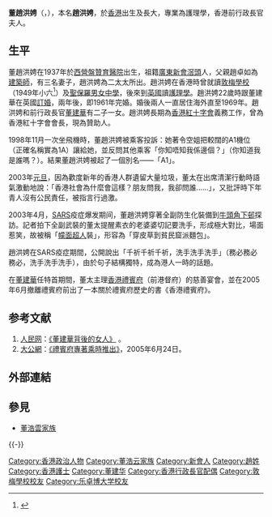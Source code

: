 {{NPOV|time=2005-07-20T04:09:36Z}}
{{Infobox officeholder
|name = 董趙洪娉<br>Betty Tung Chiu Hung-ping
|office = {{HKSAR}}[[香港總督及香港特首配偶列表|行政長官配偶]]
|term_start = 1997年7月1日
|term_end = 2005年3月12日
|chief-executive=[[董建華|董建華]]
|predecessor = ''首任''
|successor = [[曾鮑笑薇|曾鮑笑薇]]
|birth_date = {{Birth date and age|1936|5|6}}
|birth_place = {{HKG-1910}}[[西營盤|西營盤]][[贊育醫院|贊育醫院]]
|spouse = {{marriage|[[董建華|董建華]]|1961}}
|children = [[董立均|董立均]]<br />[[董立新|董立新]]<br />[[董立筠|董立筠]]
}}

'''董趙洪娉'''{{JP}}（{{lang-en|Betty Tung Chiu Hung-ping}}，{{bd|1936年|5月6日|catIdx=趙}}），本名'''趙洪娉'''，於[[香港|香港]]出生及長大，專業為護理學，香港前行政長官夫人。

==生平==
董趙洪娉在1937年於[[西營盤|西營盤]][[贊育醫院|贊育醫院]]出生，祖籍[[廣東|廣東]][[新會|新會]][[滘頭|滘頭]]人，父親趙卓如為[[建築師|建築師]]，有三名妻子，趙洪娉為二太太所出。趙洪娉在香港時曾就讀[[敦梅學校|敦梅學校]]（1949年小六<ref>{{cite news |title=敦梅學校 畢業典禮 |url=https://mmis.hkpl.gov.hk/coverpage/-/coverpage/view?_coverpage_WAR_mmisportalportlet_hsf=%E7%95%A2%E6%A5%AD%E5%85%B8%E7%A6%AE&_coverpage_WAR_mmisportalportlet_actual_q=%28%20verbatim_dc.collection%3A%28%22Old%5C%20HK%5C%20Newspapers%22%29%20%29%20AND+%28%20%28%20allTermsMandatory%3A%28true%29%20OR+all_dc.title%3A%28%E7%95%A2%E6%A5%AD%E5%85%B8%E7%A6%AE%29%20OR+all_dc.creator%3A%28%E7%95%A2%E6%A5%AD%E5%85%B8%E7%A6%AE%29%20OR+all_dc.contributor%3A%28%E7%95%A2%E6%A5%AD%E5%85%B8%E7%A6%AE%29%20OR+all_dc.subject%3A%28%E7%95%A2%E6%A5%AD%E5%85%B8%E7%A6%AE%29%20OR+fulltext%3A%28%E7%95%A2%E6%A5%AD%E5%85%B8%E7%A6%AE%29%20OR+all_dc.description%3A%28%E7%95%A2%E6%A5%AD%E5%85%B8%E7%A6%AE%29%20%29%20%29&_coverpage_WAR_mmisportalportlet_sort_field=dc.publicationdate_bsort&p_r_p_-1078056564_c=QF757YsWv58JCjtBMMIqonYIggCLevKO&_coverpage_WAR_mmisportalportlet_o=16&_coverpage_WAR_mmisportalportlet_sort_order=desc&_coverpage_WAR_mmisportalportlet_filter=dc.publicationdate_dt%3A%5B1940-01-01T00%3A00%3A00Z+TO+1949-12-31T15%3A59%3A59Z%5D |page=8 |language= |publisher=華僑日報 | date=1949-07-11 |accessdate=2022-04-21 |quote= }}</ref>）及[[聖保羅男女中學|聖保羅男女中學]]，後來到[[英國|英國]]讀[[護理學|護理學]]。趙洪娉22歲時跟董建華在英國[[訂婚|訂婚]]，兩年後，即1961年完婚。婚後兩人一直居住海外直至1969年。趙洪娉和前行政長官[[董建華|董建華]]有二子一女。趙洪娉長期為[[香港紅十字會|香港紅十字會]]義務工作，曾為香港紅十字會會長，現為贊助人。

1998年11月一次坐飛機時，董趙洪娉被乘客投訴：她著令空姐把較闊的A1機位（正確名稱實為1A）讓給她，並反問其他乘客「你知唔知我係邊個？」（你知道我是誰嗎？）。結果董趙洪娉被起了一個別名——「A1」。

2003年[[元旦|元旦]]，因為歡度新年的香港人群遺留大量垃圾，董太在出席清潔行動時語氣激動地說：「香港社會為什麼會這樣？朋友問我，我卻問誰……」，又批評時下年青人沒有公民責任，被指言行過激。

2003年4月，[[SARS事件|SARS]]疫症爆发期间，董趙洪娉穿著全副防生化裝備到[[牛頭角下邨|牛頭角下邨]]探訪。記者拍下全副武裝的董太提醒素衣的老婆婆切記要洗手，形成極大對比，場面惹笑，故被稱「[[假面騎士系列|幪面超人]]裝」，形容為「穿皮草到貧民窟派麵包」。

趙洪娉在SARS疫症期間，公開說出「千祈千祈千祈，洗手洗手洗手」（務必務必務必，洗手洗手洗手），由於句子結構獨特，成為港人一時的話題。

在[[董建華|董建華]]任特首期間，董太主理[[香港禮賓府|香港禮賓府]]（前港督府）的慈善宴會，並在2005年6月撤離禮賓府前出了一本關於禮賓府歷史的書《香港禮賓府》。

== 参考文献 ==
{{Reflist|2}}
#[[人民网|人民网]]：[http://www.people.com.cn/GB/shizheng/18/21/20011115/606023.html 《董建華背後的女人》] {{Wayback|url=http://www.people.com.cn/GB/shizheng/18/21/20011115/606023.html |date=20181013172459 }}。
#[[大公报|大公網]]：[https://web.archive.org/web/20070930061540/http://www.takungpao.com/news/2005-6-24/GW-418842.htm 《禮賓府專著乘時推出》]，2005年6月24日。

== 外部連結 ==
{{wikiquote|董趙洪娉}}

== 參見 ==
* [[董浩雲家族|董浩雲家族]]

{{-}}
{{寧波董浩雲家族}}
{{DEFAULTSORT:D}}
[[Category:香港政治人物|Category:香港政治人物]]
[[Category:董浩云家族|Category:董浩云家族]]
[[Category:新會人|Category:新會人]]
[[Category:趙姓|Category:趙姓]]
[[Category:香港護士|Category:香港護士]]
[[Category:董建华|Category:董建华]]
[[Category:香港行政長官配偶|Category:香港行政長官配偶]]
[[Category:敦梅學校校友|Category:敦梅學校校友]]
[[Category:乐卓博大学校友|Category:乐卓博大学校友]]